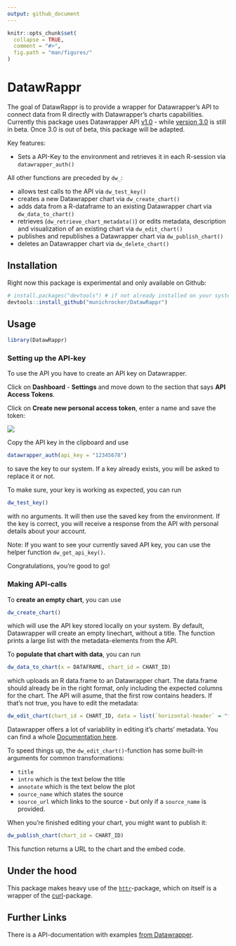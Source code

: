 ```yaml
---
output: github_document
---
```


```r
knitr::opts_chunk$set(
  collapse = TRUE,
  comment = "#>",
  fig.path = "man/figures/"
)
```

# DatawRappr

The goal of DatawRappr is to provide a wrapper for Datawrapper's API to connect data from R directly with Datawrapper's charts capabilities. Currently this package uses Datawrapper API [v1.0](https://developer.datawrapper.de/docs) - while [version 3.0](https://developer.datawrapper.de/v3.0/docs) is still in beta. Once 3.0 is out of beta, this package will be adapted.

Key features:

* Sets a API-Key to the environment and retrieves it in each R-session via `datawrapper_auth()`

All other functions are preceded by `dw_`:

* allows test calls to the API via `dw_test_key()`
* creates a new Datawrapper chart via `dw_create_chart()`
* adds data from a R-dataframe to an existing Datawrapper chart via `dw_data_to_chart()`
* retrieves (`dw_retrieve_chart_metadata()`) or edits metadata, description and visualization of an existing chart via `dw_edit_chart()`
* publishes and republishes a Datawrapper chart via `dw_publish_chart()`
* deletes an Datawrapper chart via `dw_delete_chart()`

## Installation

Right now this package is experimental and only available on Github:

```r
# install.packages("devtools") # if not already installed on your system
devtools::install_github("munichrocker/DatawRappr")
```

## Usage

```r
library(DatawRappr)
```

### Setting up the API-key

To use the API you have to create an API key on Datawrapper.

Click on **Dashboard** - **Settings** and move down to the section that says **API Access Tokens**.

Click on **Create new personal access token**, enter a name and save the token:

![](gif_api_key.gif)

Copy the API key in the clipboard and use

```r
datawrapper_auth(api_key = "12345678")
```

to save the key to our system. If a key already exists, you will be asked to replace it or not.

To make sure, your key is working as expected, you can run

```r
dw_test_key()
```

with no arguments. It will then use the saved key from the environment. If the key is correct, you will receive a response from the API with personal details about your account. 

Note: If you want to see your currently saved API key, you can use the helper function `dw_get_api_key()`.

Congratulations, you're good to go!

### Making API-calls

To **create an empty chart**, you can use

```r
dw_create_chart()
```

which will use the API key stored locally on your system. By default, Datawrapper will create an empty linechart, without a title. The function prints a large list with the metadata-elements from the API.

To **populate that chart with data**, you can run

```r
dw_data_to_chart(x = DATAFRAME, chart_id = CHART_ID)
```

which uploads an R data.frame to an Datawrapper chart. The data.frame should already be in the right format, only including the expected columns for the chart. The API will asume, that the first row contains headers. If that's not true, you have to edit the metadata:

```r
dw_edit_chart(chart_id = CHART_ID, data = list(`horizontal-header` = "false"))
```

Datawrapper offers a lot of variability in editing it's charts' metadata. You can find a whole [Documentation here](https://developer.datawrapper.de/docs/chart-properties-1).

To speed things up, the `dw_edit_chart()`-function has some built-in arguments for common transformations:

* `title`
* `intro` which is the text below the title
* `annotate` which is the text below the plot
* `source_name` which states the source
* `source_url` which links to the source - but only if a `source_name` is provided.

When you're finished editing your chart, you might want to publish it:

```r
dw_publish_chart(chart_id = CHART_ID)
```

This function returns a URL to the chart and the embed code.

## Under the hood

This package makes heavy use of the [`httr`](https://github.com/r-lib/httr)-package, which on itself is a wrapper of the [curl](https://cran.r-project.org/web/packages/curl/index.html)-package.

## Further Links

There is a API-documentation with examples [from Datawrapper](https://developer.datawrapper.de/docs/getting-started).

